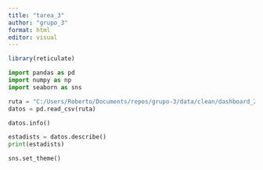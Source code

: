 ```yaml
---
title: "tarea_3"
author: "grupo_3"
format: html
editor: visual
---
```


```r
library(reticulate)
```


```python
import pandas as pd
import numpy as np
import seaborn as sns
```

```python
ruta = "C:/Users/Roberto/Documents/repos/grupo-3/data/clean/dashboard_2010_clean.csv"
datos = pd.read_csv(ruta)
```

```python
datos.info()
```
```python
estadists = datos.describe()
print(estadists)
```

```python
sns.set_theme()

```

